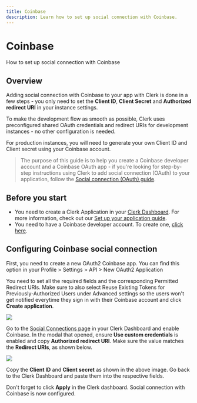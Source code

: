 ---
title: Coinbase
description: Learn how to set up social connection with Coinbase.
---

# Coinbase

How to set up social connection with Coinbase

## Overview

Adding social connection with Coinbase to your app with Clerk is done in a few steps - you only need to set the **Client ID**, **Client Secret** and **Authorized redirect URI** in your instance settings.

To make the development flow as smooth as possible, Clerk uses preconfigured shared OAuth credentials and redirect URIs for development instances - no other configuration is needed.

For production instances, you will need to generate your own Client ID and Client secret using your Coinbase account.

> The purpose of this guide is to help you create a Coinbase developer account and a Coinbase OAuth app - if you're looking for step-by-step instructions using Clerk to add social connection (OAuth) to your application, follow the [Social connection (OAuth) guide](https://clerk.com/docs/authentication/social-connections-oauth).

## Before you start

- You need to create a Clerk Application in your [Clerk Dashboard](https://dashboard.clerk.dev/). For more information, check out our [Set up your application guide](/get-started/setup-clerk).
- You need to have a Coinbase developer account. To create one, [click here](https://www.coinbase.com/).

## Configuring Coinbase social connection

First, you need to create a new OAuth2 Coinbase app. You can find this option in your Profile > Settings > API > New OAuth2 Application

You need to set all the required fields and the corresponding Permitted Redirect URIs. Make sure to also select Reuse Existing Tokens for Previously-Authorized Users under Advanced settings so the users won't get notified everytime they sign in with their Coinbase account and click **Create application**.

![](/docs/images/authentication-providers/coinbase/be8d81c63c6dfe3d63f30da2e3327903e637f971-1301x1647.png)

Go to the [Social Connections page](https://dashboard.clerk.dev/last-active?path=authentication/social) in your Clerk Dashboard and enable Coinbase. In the modal that opened, ensure **Use custom credentials** is enabled and copy **Authorized redirect URI**. Make sure the value matches the **Redirect URIs**, as shown below.

![](/docs/images/authentication-providers/coinbase/47fd5528d222a5040f58056493eab2f9d3c3ee5e-1303x1027.png)

Copy the **Client ID** and **Client secret** as shown in the above image. Go back to the Clerk Dashboard and paste them into the respective fields.

Don't forget to click **Apply** in the Clerk dashboard. Social connection with Coinbase is now configured.
